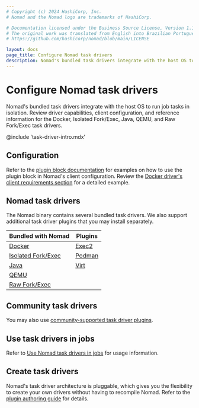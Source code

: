 ```yaml
---
# Copyright (c) 2024 HashiCorp, Inc.
# Nomad and the Nomad logo are trademarks of HashiCorp.

# Documentation licensed under the Business Source License, Version 1.1.
# The original work was translated from English into Brazilian Portuguese.
# https://github.com/hashicorp/nomad/blob/main/LICENSE

layout: docs
page_title: Configure Nomad task drivers
description: Nomad's bundled task drivers integrate with the host OS to run job tasks in isolation. Review conceptual, configuration, and reference information for the Docker, Isolated Fork/Exec, Java, QEMU, and Raw Fork/Exec task drivers.
---
```


# Configure Nomad task drivers

Nomad's bundled task drivers integrate with the host OS to run job tasks in
isolation. Review driver capabilities, client configuration, and reference
information for the Docker, Isolated Fork/Exec, Java, QEMU, and Raw Fork/Exec
task drivers.

@include 'task-driver-intro.mdx'

## Configuration

Refer to the [plugin block documentation][plugin] for examples on how to use the
plugin block in Nomad's client configuration. Review the [Docker driver's client
requirements section][docker_plugin] for a detailed example.

## Nomad task drivers

The Nomad binary contains several bundled task drivers. We also support
additional task driver plugins that you may install separately.

| Bundled with Nomad   | Plugins               |
|----------------------|-----------------------|
| [Docker]             | [Exec2]               |
| [Isolated Fork/Exec] | [Podman]              |
| [Java]               | [Virt]                |
| [QEMU]               |                       |
| [Raw Fork/Exec]      |                       |

## Community task drivers

You may also use [community-supported task driver
plugins](/nomad/plugins/drivers/community/).

## Use task drivers in jobs

Refer to [Use Nomad task drivers in jobs](/nomad/docs/job-declare/task-driver)
for usage information.

## Create task drivers

Nomad's task driver architecture is pluggable, which gives you the flexibility
to create your own drivers without having to recompile Nomad. Refer to the
[plugin authoring guide][plugin_guide] for details.


[plugin]: /nomad/docs/configuration/plugin
[docker_plugin]: /nomad/docs/deploy/task-driver/docker#client-requirements
[plugin_guide]: /nomad/plugins/author/task-driver
[Docker]: /nomad/docs/deploy/task-driver/docker
[Exec2]: /nomad/plugins/drivers/exec2
[Isolated Fork/Exec]: /nomad/docs/deploy/task-driver/exec
[Podman]: /nomad/plugins/drivers/podman
[Java]: /nomad/docs/deploy/task-driver/java
[Virt]: /nomad/plugins/drivers/virt
[QEMU]: /nomad/docs/deploy/task-driver/qemu
[Raw Fork/Exec]: /nomad/docs/deploy/task-driver/raw_exec
